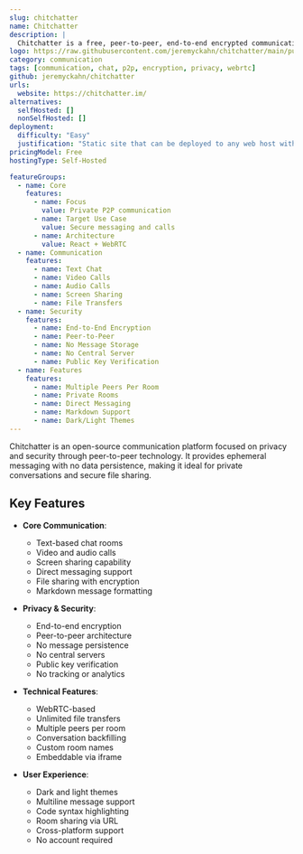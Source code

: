 ```yaml
---
slug: chitchatter
name: Chitchatter
description: |
  Chitchatter is a free, peer-to-peer, end-to-end encrypted communication tool designed for private and secure messaging. It offers serverless, decentralized, and ephemeral chat with features like video calls, screen sharing, and file transfers.
logo: https://raw.githubusercontent.com/jeremyckahn/chitchatter/main/public/logo192.png
category: communication
tags: [communication, chat, p2p, encryption, privacy, webrtc]
github: jeremyckahn/chitchatter
urls:
  website: https://chitchatter.im/
alternatives:
  selfHosted: []
  nonSelfHosted: []
deployment:
  difficulty: "Easy"
  justification: "Static site that can be deployed to any web host with minimal configuration."
pricingModel: Free
hostingType: Self-Hosted

featureGroups:
  - name: Core
    features:
      - name: Focus
        value: Private P2P communication
      - name: Target Use Case
        value: Secure messaging and calls
      - name: Architecture
        value: React + WebRTC
  - name: Communication
    features:
      - name: Text Chat
      - name: Video Calls
      - name: Audio Calls
      - name: Screen Sharing
      - name: File Transfers
  - name: Security
    features:
      - name: End-to-End Encryption
      - name: Peer-to-Peer
      - name: No Message Storage
      - name: No Central Server
      - name: Public Key Verification
  - name: Features
    features:
      - name: Multiple Peers Per Room
      - name: Private Rooms
      - name: Direct Messaging
      - name: Markdown Support
      - name: Dark/Light Themes
---
```


Chitchatter is an open-source communication platform focused on privacy and security through peer-to-peer technology. It provides ephemeral messaging with no data persistence, making it ideal for private conversations and secure file sharing.

## Key Features

- **Core Communication**:

  - Text-based chat rooms
  - Video and audio calls
  - Screen sharing capability
  - Direct messaging support
  - File sharing with encryption
  - Markdown message formatting

- **Privacy & Security**:

  - End-to-end encryption
  - Peer-to-peer architecture
  - No message persistence
  - No central servers
  - Public key verification
  - No tracking or analytics

- **Technical Features**:

  - WebRTC-based
  - Unlimited file transfers
  - Multiple peers per room
  - Conversation backfilling
  - Custom room names
  - Embeddable via iframe

- **User Experience**:
  - Dark and light themes
  - Multiline message support
  - Code syntax highlighting
  - Room sharing via URL
  - Cross-platform support
  - No account required
